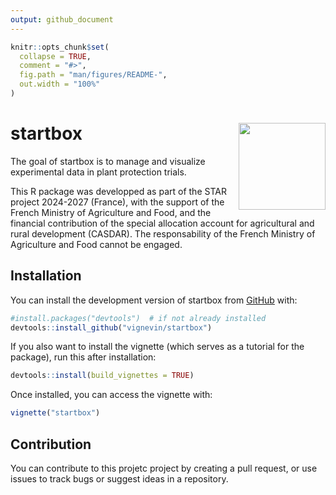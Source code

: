 ```yaml
---
output: github_document
---
```


<!-- README.md is generated from README.Rmd. Please edit that file -->

```r
knitr::opts_chunk$set(
  collapse = TRUE,
  comment = "#>",
  fig.path = "man/figures/README-",
  out.width = "100%"
)
```

# startbox <img src="man/figures/logo.png" align="right" height="139"/>

<!-- badges: start -->

<!-- badges: end -->

The goal of startbox is to manage and visualize experimental data in plant protection trials.

This R package was developped as part of the STAR project 2024-2027 (France), with the support of the French Ministry of Agriculture and Food, and the financial contribution of the special allocation account for agricultural and rural development (CASDAR). The responsability of the French Ministry of Agriculture and Food cannot be engaged.

## Installation

You can install the development version of startbox from [GitHub](https://github.com/) with:

```r
#install.packages("devtools")  # if not already installed
devtools::install_github("vignevin/startbox")
```

If you also want to install the vignette (which serves as a tutorial for the package), run this after installation:

```r
devtools::install(build_vignettes = TRUE)
```

Once installed, you can access the vignette with:

```r
vignette("startbox")
```

## Contribution

You can contribute to this projetc project by creating a pull request, or use issues to track bugs or suggest ideas in a repository.
